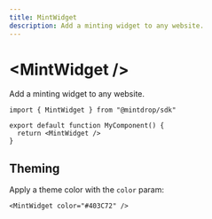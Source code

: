 ```yaml
---
title: MintWidget
description: Add a minting widget to any website.
---
```



# \<MintWidget /\>

Add a minting widget to any website.

```tsx
import { MintWidget } from "@mintdrop/sdk"

export default function MyComponent() {
  return <MintWidget />
}
```

<Example>
  <MintWidget />
</Example>

## Theming

Apply a theme color with the `color` param:

```tsx
<MintWidget color="#403C72" />
```

<Example>
  <MintWidget color="#403C72" />
</Example>
